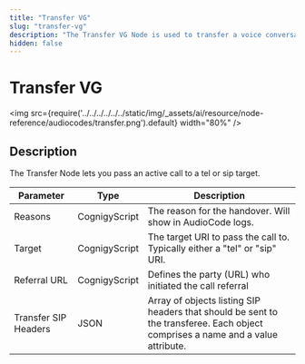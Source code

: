 ```yaml
---
title: "Transfer VG"
slug: "transfer-vg"
description: "The Transfer VG Node is used to transfer a voice conversation to a Voice Gateway destination."
hidden: false
---
```



# Transfer VG

<img src={require('../../../../../../static/img/_assets/ai/resource/node-reference/audiocodes/transfer.png').default} width="80%" />

## Description

<ACAndGenericNodeDeprecation />

The Transfer Node lets you pass an active call to a tel or sip target.

| Parameter            | Type          | Description                                                                                                                     |
|----------------------|---------------|---------------------------------------------------------------------------------------------------------------------------------|
| Reasons              | CognigyScript | The reason for the handover. Will show in AudioCode logs.                                                                       |
| Target               | CognigyScript | The target URI to pass the call to. Typically either a "tel" or "sip" URI.                                                      |
| Referral URL         | CognigyScript | Defines the party (URL) who initiated the call referral                                                                         |
| Transfer SIP Headers | JSON          | Array of objects listing SIP headers that should be sent to the transferee. Each object comprises a name and a value attribute. |
